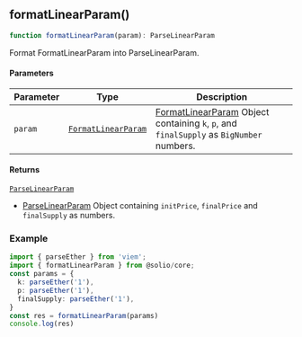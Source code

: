

<a id="formatLinearParam"></a>

## formatLinearParam()

```ts copy
function formatLinearParam(param): ParseLinearParam
```

Format FormatLinearParam into ParseLinearParam.

#### Parameters

| Parameter | Type | Description |
| ------ | ------ | ------ |
| `param` | [`FormatLinearParam`](../types.mdx#FormatLinearParam) | [FormatLinearParam](../types.mdx#FormatLinearParam) Object containing `k`, `p`, and `finalSupply` as `BigNumber` numbers. |

#### Returns

[`ParseLinearParam`](../types.mdx#ParseLinearParam)

- [ParseLinearParam](../types.mdx#ParseLinearParam) Object containing `initPrice`, `finalPrice` and `finalSupply` as numbers.

### Example

```ts copy
import { parseEther } from 'viem';
import { formatLinearParam } from @solio/core;
const params = {
  k: parseEther('1'),
  p: parseEther('1'),
  finalSupply: parseEther('1'),
}
const res = formatLinearParam(params)
console.log(res)
```
